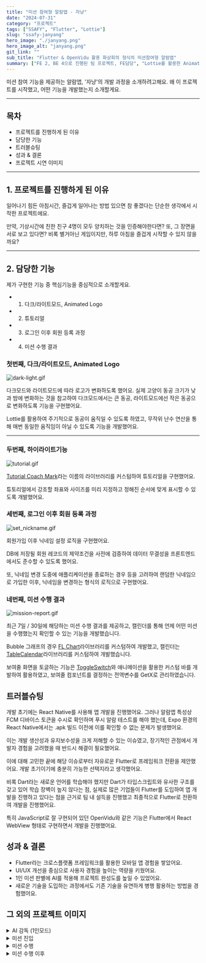 ```yaml
---
title: "미션 참여형 알람앱 - 자냥"
date: "2024-07-31"
category: "프로젝트"
tags: ["SSAFY", "Flutter", "Lottie"]
slug: "ssafy-janyang"
hero_image: "./janyang.png"
hero_image_alt: "janyang.png"
git_link: ""
sub_title: "Flutter & OpenVidu 활용 화상회의 형식의 미션참여형 알람앱"
summary: ["FE 2, BE 4으로 진행된 팀 프로젝트, FE담당", "Lottie를 활용한 Animated Logo 제작", "튜토리얼 기능 구현", "미션 참여 결과 제공 기능 구현", "다크모드 / 라이트모드 구현"]
---
```



미션 참여 기능을 제공하는 알람앱, '자냥'의 개발 과정을 소개하려고해요. 왜 이 프로젝트를 시작했고, 어떤 기능을 개발했는지 소개할게요.

<hr/>

## 목차

<ul>
  <li>프로젝트를 진행하게 된 이유</li>
  <li>담당한 기능</li>
  <li>트러블슈팅</li>
  <li>성과 & 결론</li>
  <li>프로젝트 시연 이미지</li>
</ul>

<hr/>

## 1. 프로젝트를 진행하게 된 이유

일어나기 힘든 아침시간, 즐겁게 일어나는 방법 있으면 참 좋겠다는 단순한 생각에서 시작한 프로젝트에요.

만약, 기상시간에 친한 친구 4명이 모두 양치하는 것을 인증해야한다면? 또, 그 장면을 서로 보고 있다면?
비록 별거아닌 게임이지만, 하루 아침을 즐겁게 시작할 수 있지 않을까요?

<hr/>

## 2. 담당한 기능

제가 구현한 기능 중 핵심기능을 중심적으로 소개할게요.

- 1. 다크/라이트모드, Animated Logo
- 2. 튜토리얼
- 3. 로그인 이후 회원 등록 과정
- 4. 미션 수행 결과

### 첫번째, 다크/라이트모드, Animated Logo

<img src={DarkLightMode} alt="dark-light.gif" className="mx-auto" />

다크모드와 라이트모드에 따라 로고가 변화하도록 했어요.
실제 고양이 동공 크기가 낮과 밤에 변화하는 것을 참고하여 다크모드에서는 큰 동공, 라이트모드에선 작은 동공으로 변화하도록 기능을 구현했어요.

Lottie를 활용하여 주기적으로 동공이 움직일 수 있도록 하였고, 무작위 난수 연산을 통해 매번 동일한 움직임이 아닐 수 있도록 기능을 개발했어요.

<hr/>

### 두번째, 하이라이트기능

<img src={Tutorial} alt="tutorial.gif" className="mx-auto"/>

[Tutorial Coach Mark](https://pub.dev/packages/tutorial_coach_mark)라는 이름의 라이브러리를 커스텀하여 튜토리얼을 구현했어요.

튜토리얼에서 강조할 좌표와 사이즈를 미리 지정하고 정해진 순서에 맞게 표시할 수 있도록 개발했어요.

### 세번째, 로그인 이후 회원 등록 과정

<img src={SetNickName} alt="set_nickname.gif" className="mx-auto"/>

회원가입 이후 닉네임 설정 로직을 구현했어요.

DB에 저장될 회원 레코드의 제약조건을 사전에 검증하여 데이터 무결성을 프론트엔드에서도 준수할 수 있도록 했어요.

또, 닉네임 변경 도중에 애플리케이션을 종료하는 경우 등을 고려하여
랜덤한 닉네임으로 가입한 이후, 닉네임을 변경하는 형식의 로직으로 구현했어요.

### 네번째, 미션 수행 결과

<img src={MissionReport} alt="mission-report.gif" className="mx-auto"/>

최근 7일 / 30일에 해당하는 미션 수행 결과를 제공하고, 캘린더를 통해 언제 어떤 미션을 수행했는지 확인할 수 있는 기능을 개발했습니다.

Bubble 그래프의 경우 [FL Chart](https://pub.dev/packages/fl_chart)라이브러리를 커스텀하여 개발했고, 캘린더는 [TableCalendar](https://pub.dev/packages/table_calendar)라이브러리를 커스텀하여 개발했습니다.

보여줄 화면을 토글하는 기능은 [ToggleSwitch](https://pub.dev/packages/toggle_switch)와 애니메이션을 활용한 커스텀 바를 개발하여 활용하였고, 보여줄 컴포넌트를 결정하는 전역변수를 GetX로 관리하였습니다.


## 트러블슈팅

개발 초기에는 React Native를 사용해 앱 개발을 진행했어요.
그러나 알람앱 특성상 FCM 디바이스 토큰을 수시로 확인하며 푸시 알람 테스트를 해야 했는데,
Expo 환경의 React Native에서는 .apk 빌드 이전에 이를 확인할 수 없는 문제가 발생했어요.

이는 개발 생산성과 유지보수성을 크게 저해할 수 있는 이슈였고,
장기적인 관점에서 개발자 경험을 고려했을 때 반드시 해결이 필요했어요.

이에 대해 고민한 끝에
해당 이슈로부터 자유로운 Flutter로 프레임워크 전환을 제안했어요.
개발 초기이기에 충분히 가능한 선택지라고 생각했어요.

비록 Dart라는 새로운 언어를 학습해야 했지만
Dart가 타입스크립트와 유사한 구조를 갖고 있어 학습 장벽이 높지 않다는 점,
실제로 많은 기업들이 Flutter를 도입하여 앱 개발을 진행하고 있다는 점을 근거로
팀 내 설득을 진행했고 최종적으로 Flutter로 전환하여 개발을 진행했어요.

특히 JavaScript로 잘 구현되어 있던 OpenVidu와 같은 기능은
Flutter에서 React WebView 형태로 구현하면서 개발을 진행했어요.

## 성과 & 결론

- Flutter라는 크로스플랫폼 프레임워크를 활용한 모바일 앱 경험을 쌓았어요.
- UI/UX 개선을 중심으로 사용자 경험을 높이는 역량을 키웠어요.
- 1인 미션 판별에 AI를 적용해 프로젝트 완성도를 높일 수 있었어요.
- 새로운 기술을 도입하는 과정에서도 기존 기술을 유연하게 병행 활용하는 방법을 경험했어요.

## 그 외의 프로젝트 이미지

<details>
  <summary>AI 감독 (1인모드)</summary>
  <img src={Solo} alt="solo-mission.png"/>
  서비스의 미션 성공여부는 함께 미션을 수행한 인원들의 투표로 결정되는 방식이에요. 하지만 이와 같은 경우 혼자서 미션방을 만들거나, 혼자만 미션에 참여하면 무조건 실패한다는 치명적 오류가 발생해요.

  이와 같은 경우 ChatGPT를 활용하여 미션 성공여부를 판별할 수 있도록 했어요.
</details>

<details>
  <summary>미션 진입</summary>
  <img src={EnterMission} alt="enter_mission.png"/>
  미션 시간이 5분 전부터 미션방에 입장 가능해요. 입장한 이후엔 참여 인원들이 지정한 미션 중 하나를 선택해서 입장해야해요.
</details>

<details>
  <summary>미션 수행</summary>
  <img src={Mission} alt="mission.png"/>
  미션을 수행하고 팀원들끼리 투표를 통해 성공여부를 판별해요.
  얼굴을 노출하는것이 부담스러우면 필터링 기능을 활용할 수 있어요.

  이 부분은 React의 웹뷰를 활용하여 개발했어요.
</details>

<details>
  <summary>미션 수행 이후</summary>
  <img src={AfterMission} alt="after_mission.png"/>
  미션을 완료하고 퇴장하게되면 기존에 내가 추가한 미션을 수정할 수 있어요.
</details>

